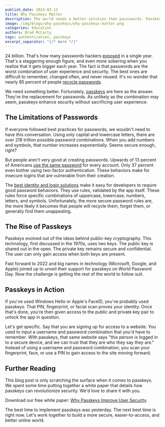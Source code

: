 ```yaml
---
publish_date: 2024-03-12
title: Why Passkeys Matter
description: The world needs a better solution than passswords. Passkeys improve security while also being easier to use.
image: /img/blogs/why-passkeys/why-passkeys-matter.png
categories: Education
authors: Brad McCarty
tags: authentication, passkeys
excerpt_separator: "{/* more */}"
---
```

24 billion. That's how many passwords hackers [exposed](https://us.norton.com/blog/privacy/password-statistics#:~:text=Before%20diving%20into%20the%20nitty,%2C%20weak%2C%20or%20reused%20passwords.) in a single year. That's a staggering enough figure, and even more sobering when you realize that it gets bigger each year. The fact is that passwords are the worst combination of user experience and security. The best ones are difficult to remember, changed often, and never reused. It's no wonder that nearly 85 percent of people [recycle passwords](https://bitwarden.com/blog/a-closer-look-at-password-statistics/#:~:text=Here%20are%20some%20of%20findings,and%20names%20of%20loved%20ones).

We need something better. Fortunately, [passkeys](/guides/what-is-a-passkey) are here as the answer. They're the replacement for passwords. As unlikely as the combination may seem, passkeys enhance security without sacrificing user experience.

## The Limitations of Passwords

If everyone followed best practices for passwords, we wouldn't need to have this conversation. Using only capital and lowercase letters, there are over 218 trillion possible password combinations. When you add numbers and symbols, that number increases exponentially. Seems secure enough, right?

But people aren't very good at creating passwords. Upwards of 13 percent of Americans [use the same password](https://explodingtopics.com/blog/password-stats) for every account. Only 37 percent even bother using two-factor authentication. These behaviors make for insecure logins that are vulnerable from their creation.

The [best identity and login solutions](/docs/customize/look-and-feel/client-side-password-rule-validation) make it easy for developers to require good password behaviors. They use rules, validated by the app itself. These rules force specific combinations of uppercase, lowercase, numbers, letters, and symbols. Unfortunately, the more secure password rules are, the more likely it becomes that people will recycle them, forget them, or generally find them unappealing.

## The Rise of Passkeys

Passkeys evolved out of the ideas behind public-key cryptography. This technology, first discussed in the 1970s, uses two keys. The public key is shared out in the open. The private key remains secure and confidential. The user can only gain access when both keys are present.

Fast forward to 2022 and big names in technology (Microsoft, Google, and Apple) joined up to unveil their support for passkeys on World Password Day. Now the challenge is getting the rest of the world to follow suit.

## Passkeys in Action

If you've used Windows Hello or Apple's FaceID, you've probably used passkeys. That PIN, fingerprint, or facial scan proves your identity. Once that's done, you're then given access to the public and private key pair to unlock the app in question.

Let's get specific. Say that you are signing up for access to a website. You used to input a username and password combination that you'd have to remember. With passkeys, that same website says "this person is logged in to a secure device, and we can trust that they are who they say they are." Instead of using a username and password combination, you scan your fingerprint, face, or use a PIN to gain access to the site moving forward.

## Further Reading

This blog post is only scratching the surface when it comes to passkeys. We spent some time putting together a white paper that details how passkeys can revolutionize security. We'd love to share it with you.

Download our free white paper: [Why Passkeys Improve User Security](/tech-papers/why-passkeys-improve-user-security-how-to-implement-them/?utm_medium=organic&utm_source=blog&utm_campaign=passkeys_whitepaper).

The best time to implement passkeys was yesterday. The next best time is right now. Let's work together to build a more secure, easier-to-access, and better online world.


